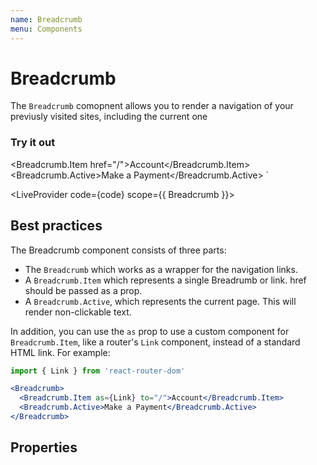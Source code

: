 ```yaml
---
name: Breadcrumb
menu: Components
---
```



# Breadcrumb

The `Breadcrumb` comopnent allows you to render a navigation of your previusly visited sites, including the current one

### Try it out

  <Breadcrumb.Item href="/">Account</Breadcrumb.Item>
  <Breadcrumb.Active>Make a Payment</Breadcrumb.Active>
</Breadcrumb>`

<LiveProvider code={code} scope={{ Breadcrumb }}>
  <LiveEditor style={livePreviewStyle} />
  <LiveError />
  <LivePreview />
</LiveProvider>

## Best practices

The Breadcrumb component consists of three parts:
- The `Breadcrumb` which works as a wrapper for the navigation links.
- A `Breadcrumb.Item` which represents a single Breadrumb or link. href should be passed as a prop.
- A `Breadcrumb.Active`, which represents the current page.  This will render non-clickable text.

In addition, you can use the `as` prop to use a custom component for `Breadcrumb.Item`, like a router's `Link` component,
instead of a standard HTML link.  For example:

```jsx
import { Link } from 'react-router-dom'

<Breadcrumb>
  <Breadcrumb.Item as={Link} to="/">Account</Breadcrumb.Item>
  <Breadcrumb.Active>Make a Payment</Breadcrumb.Active>
</Breadcrumb>
```

## Properties

<PropsTable of={Breadcrumb} />
